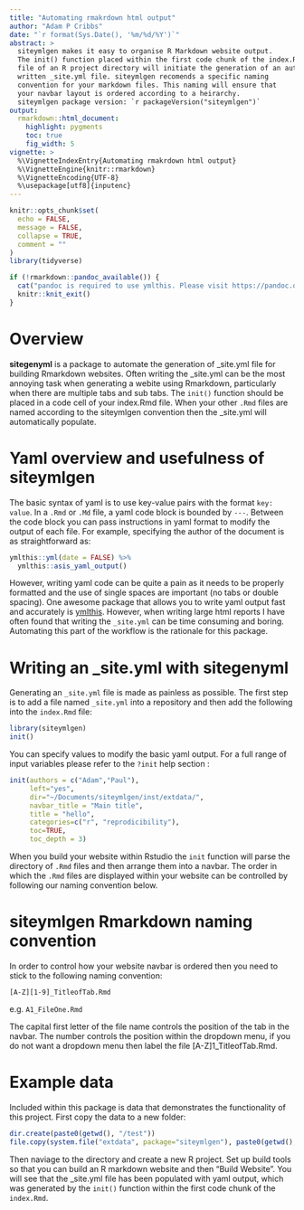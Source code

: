 ```yaml
---
title: "Automating rmakrdown html output"
author: "Adam P Cribbs"
date: "`r format(Sys.Date(), '%m/%d/%Y')`"
abstract: >
  siteymlgen makes it easy to organise R Markdown website output. 
  The init() function placed within the first code chunk of the index.Rmd
  file of an R project directory will initiate the generation of an automatically 
  written _site.yml file. siteymlgen recomends a specific naming
  convention for your markdown files. This naming will ensure that
  your navbar layout is ordered according to a heirarchy.  
  siteymlgen package version: `r packageVersion("siteymlgen")`
output:
  rmarkdown::html_document:
    highlight: pygments
    toc: true
    fig_width: 5
vignette: >
  %\VignetteIndexEntry{Automating rmakrdown html output}
  %\VignetteEngine{knitr::rmarkdown}
  %\VignetteEncoding{UTF-8}
  %\usepackage[utf8]{inputenc}
---
```

```r
knitr::opts_chunk$set(
  echo = FALSE,
  message = FALSE,
  collapse = TRUE,
  comment = ""
)
library(tidyverse)
```

```r
if (!rmarkdown::pandoc_available()) {
  cat("pandoc is required to use ymlthis. Please visit https://pandoc.org/ for more information.")
  knitr::knit_exit()
}
```

# Overview

**sitegenyml** is a package to automate the generation of _site.yml file for building 
Rmarkdown websites. Often writing the _site.yml can be the most annoying task when 
generating a webite using Rmarkdown, particularly when there are multiple tabs and 
sub tabs. The `init()` function should be placed in a code cell of your index.Rmd 
file. When your other `.Rmd` files are named according to the siteymlgen convention 
then the _site.yml will automatically populate. 

# Yaml overview and usefulness of siteymlgen

The basic syntax of yaml is to use key-value pairs with the format `key: value`. In
a `.Rmd` or `.Md` file, a yaml code block is bounded by `---`. Between the code block
you can pass instructions in yaml format to modify the output of each file.  For example,
specifying the author of the document is as straightforward as:

```r
ymlthis::yml(date = FALSE) %>% 
  ymlthis::asis_yaml_output()
```

However, writing yaml code can be quite a pain as it needs to be properly formatted and 
the use of single spaces are important (no tabs or double spacing). One awesome package
that allows you to write yaml output fast and accurately is [ymlthis](https://ymlthis.r-lib.org). 
However, when writing large html reports I have often found that writing the `_site.yml` can
be time consuming and boring. Automating this part of the workflow is the rationale for this
package.


# Writing an _site.yml with **sitegenyml**

Generating an `_site.yml` file is made as painless as possible. The first step is to add a
file named `_site.yml` into a repository and then add the following into the `index.Rmd` file:

```r
library(siteymlgen)
init()
```

You can specify values to modify the basic yaml output. For a full range of input variables please
refer to the `?init` help section :

```r
init(authors = c("Adam","Paul"), 
     left="yes",
     dir="~/Documents/siteymlgen/inst/extdata/", 
     navbar_title = "Main title", 
     title = "hello", 
     categories=c("r", "reprodicibility"), 
     toc=TRUE, 
     toc_depth = 3)
```

When you build your website within Rstudio the `init` function will parse the directory of `.Rmd` 
files and then arrange them into a navbar. The order in which the `.Rmd` files are displayed within
your website can be controlled by following our naming convention below. 

# siteymlgen Rmarkdown naming convention

In order to control how your website navbar is ordered then you need to stick to the following
naming convention:

`[A-Z][1-9]_TitleofTab.Rmd`

e.g. `A1_FileOne.Rmd`

The capital first letter of the file name controls the position of the tab in the navbar. The number controls
the position within the dropdown menu, if you do not want a dropdown menu then label the file [A-Z]1_TitleofTab.Rmd.

# Example data

Included within this package is data that demonstrates the functionality of this project. First copy the data
to a new folder:

```r
dir.create(paste0(getwd(), "/test"))
file.copy(system.file("extdata", package="siteymlgen"), paste0(getwd(), "/test"), recursive = TRUE)

```

Then naviage to the directory and create a new R project. Set up build tools so that you can build an R markdown
website and then "Build Website". You will see that the _site.yml file has been populated with yaml output, which was
generated by the `init()` function within the first code chunk of the `index.Rmd`.
